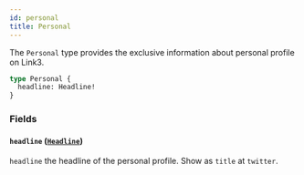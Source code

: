 ```yaml
---
id: personal
title: Personal
---
```



The `Personal` type provides the exclusive information about personal profile on Link3.

```graphql
type Personal {
  headline: Headline!
}
```


### Fields

#### `headline` ([`Headline`](/cyberconnect/reference/objects/headline))

`headline` the headline of the personal profile. Show as `title` at `twitter`.




